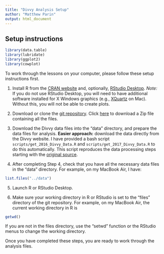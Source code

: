 ```yaml
---
title: "Divvy Analysis Setup"
author: "Matthew Parin"
output: html_document
---
```


## Setup instructions

```r
library(data.table)
library(lubridate)
library(ggplot2)
library(cowplot)
```

To work through the lessons on your computer, please follow these
setup instructions first.

1. Install R from the [CRAN website](http://cran.r-project.org) and, optionally,
[RStudio Desktop](https://www.rstudio.com/products/rstudio/download).
*Note:* If you do not use RStudio Desktop, you will need to have
additional software installed for X Windows graphics (e.g.,
[XQuartz](http://xquartz.org) on Mac). Without this, you will not be
able to create plots.

2. Download or clone the [git repository](https://github.com/matthewparin/DivvyChicago).
Click [here](https://github.com/matthewparin/DivvyChicago/archive/master.zip)
to download a Zip file containing all the files.

3. Download the Divvy data files into the "data" directory, and
prepare the data files for analysis. **Easier approach:** download
the data directly from the Divvy website. I have provided a bash script
`scripts/get_2016_Divvy_Data.R` and `scripts/get_2017_Divvy_Data.R`
to do this automatically. This script reproduces the data processing
steps starting with the [original source](https://www.divvybikes.com/system-data).

4. After completing Step 4, check that you have all the necessary data
files in the "data" directory. For example, on my MacBook Air, I have:

```r
list.files("../data")
```

5. Launch R or RStudio Desktop.

6. Make sure your working directory in R or RStudio is set to the
"files" directory of the git repository. For example, on my MacBook
Air, the current working directory in R is

```r
getwd()
```

If you are not in the files directory, use the "setwd" function or
the RStudio menus to change the working directory.

Once you have completed these steps, you are ready to work through the analysis files.